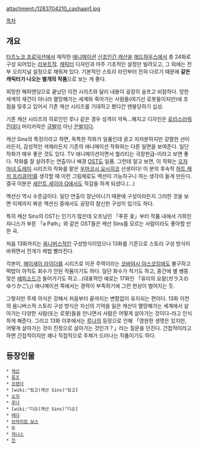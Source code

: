 attachment:/1283704210_cashaan1.jpg

{{{#!html
<iframe width="560" height="315" src="//www.youtube.com/embed/K887_-2tqnI" frameborder="0" allowfullscreen></iframe>
}}}

[[목차]]
== 개요 ==
[[타츠노코 프로덕션]]에서 제작한 [[애니메이션]] [[신조인간 캐산]]을 [[매드하우스]]에서 총 24화로 구성 되어있는 [[리부트]]작.
[[캐릭터]] 디자인과 아주 기초적인 설정만 빌려오고, 그 외에는 전부 오리지널 설정으로 채워져 있다. 기본적인 스토리 라인부터 전혀 다르기 때문에 '''같은 캐릭터가 나오는 별개의 작품'''으로 보는 게 좋다.

희망찬 해피엔딩으로 끝났던 이전 시리즈와 달리 내용이 굉장히 슬프고 비참하다. 망한 세계의 재건이 아니라 멸망해가는 세계와 죽어가는 사람들(여기선 로봇들이지만)에 초점을 맞추고 있어서 기존 캐산 시리즈를 기대하고 봤다간 멘붕당하기 십상. 

기존 캐산 시리즈의 히로인인 루나 같은 경우 성격이 악독…해지고 디자인은 [[로리]]스러워진데다 머리카락은 [[금발]]이 아닌 [[은발]]이다.

캐산 Sins의 특징이라고 하면, 독특한 작화가 일품인데 굵고 지저분하지만 강렬한 선이라든지, 감성적인 색채라든지 기존의 애니메이션 작화와는 다른 일면을 보여준다. 일단 작화가 매우 좋은 것도 있다. TV 애니메이션이면서 퀄리티는 극장판급-이라고 보면 좋다. 작화를 잘 살려주는 연출이나 배경 [[OST]]도 일품. 그런데 알고 보면, 이 작화는 [[오쟈마녀 도레미]] 시리즈의 작화를 맡은 [[우마코시 요시히코]] 선생이다! 이 분의 후속작 [[하트 캐치 프리큐어!]]를 생각할 때 이런 그림체로도 액션이 가능하구나 하는 생각이 들게 만든다. 결국 이분은 [[세인트 세이야 Ω]]에서도 작감을 하게 되셨다.(…) 

액션신 역시 수준급이다. 일단 연출이 장난아니기 때문에 구성이라든지 그러한 것을 보면 이제까지 봐온 액션신 중에서도 굉장히 참신한 구성이 있기도 하다.

특히 캐산 Sins의 OST는 인기가 많은데 오프닝인 「푸른 꽃」부터 작품 내에서 가희인 쟈니스가 부른 「a Path」와 같은 OST들은 캐산 Sins를 모르는 사람이라도 좋아할 만한 곡.

처음 13화까지는 [[옴니버스]]적인 구성방식이었으나 13화를 기준으로 스토리 구성 방식이 바뀌면서 전개가 제법 빨라진다.

각본이, [[헤이세이 라이더]]를 시리즈로 이끈 주역이라는 [[코바야시 야스코]]임에도 불구하고 떡밥이 아직도 회수가 안된 작품이기도 하다. 일단 화수가 적기도 하고, 중간에 별 쌩뚱맞은 [[에피소드]]가 들어가기도 하고…(대표적인 예로는 17화인 「유리의 요람(ガラスのゆりかご)」) 애니메이션 쪽에서는 경력이 부족하기에 그런 현상이 벌어지는 듯.

그렇지만 주제 의식은 강해서 처음부터 끝까지는 변함없이 유지되는 편이다. 13화 이전의 옴니버스적 스토리 구성 방식은 자신의 기억을 잃은 캐산이 멸망해가는 세계에서 살아가는 다양한 사람(또는 로봇)들을 만나면서 사람은 어떻게 살아가는 것이다-라고 인식하게 해준다. 그리고 13화 이후에서는 [[루나]]의 등장으로 인해 「영원한 생명은 있지만, 어떻게 살아가는 것이 진정으로 살아가는 것인가？」라는 질문을 던진다. 간접적이라고 하면 간접적이지만 꽤나 직접적으로 주제가 드러나는 작품이기도 하다.
== 등장인물 ==
 * [[캐산]]
 * [[류즈]]
 * [[프렌더]]
 * [wiki:"링고(캐산 Sins)"링고]
 * [[오지]]
 * [[루나]]
 * [wiki:"디오(캐산 Sins)"디오]
 * [[레다]]
 * [[브라이킹 보스]]
 * 둔
 * [[쟈니스]]
 * [[진]]
